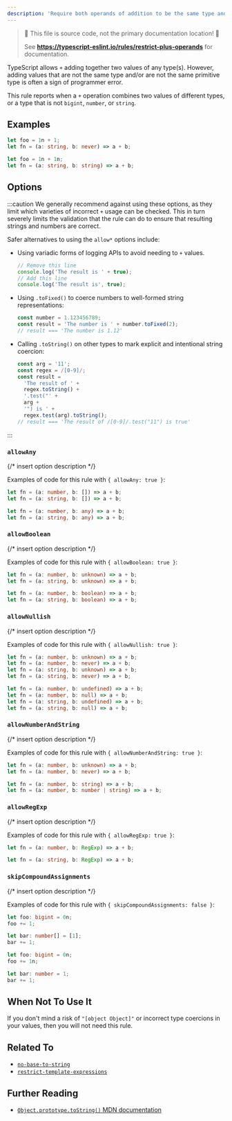 ```yaml
---
description: 'Require both operands of addition to be the same type and be `bigint`, `number`, or `string`.'
---
```



> 🛑 This file is source code, not the primary documentation location! 🛑
>
> See **https://typescript-eslint.io/rules/restrict-plus-operands** for documentation.

TypeScript allows `+` adding together two values of any type(s).
However, adding values that are not the same type and/or are not the same primitive type is often a sign of programmer error.

This rule reports when a `+` operation combines two values of different types, or a type that is not `bigint`, `number`, or `string`.

## Examples

<Tabs>
<TabItem value="❌ Incorrect">

```ts
let foo = 1n + 1;
let fn = (a: string, b: never) => a + b;
```

</TabItem>
<TabItem value="✅ Correct">

```ts
let foo = 1n + 1n;
let fn = (a: string, b: string) => a + b;
```

</TabItem>
</Tabs>

## Options

:::caution
We generally recommend against using these options, as they limit which varieties of incorrect `+` usage can be checked.
This in turn severely limits the validation that the rule can do to ensure that resulting strings and numbers are correct.

Safer alternatives to using the `allow*` options include:

- Using variadic forms of logging APIs to avoid needing to `+` values.
  ```ts
  // Remove this line
  console.log('The result is ' + true);
  // Add this line
  console.log('The result is', true);
  ```
- Using `.toFixed()` to coerce numbers to well-formed string representations:
  ```ts
  const number = 1.123456789;
  const result = 'The number is ' + number.toFixed(2);
  // result === 'The number is 1.12'
  ```
- Calling `.toString()` on other types to mark explicit and intentional string coercion:
  ```ts
  const arg = '11';
  const regex = /[0-9]/;
  const result =
    'The result of ' +
    regex.toString() +
    '.test("' +
    arg +
    '") is ' +
    regex.test(arg).toString();
  // result === 'The result of /[0-9]/.test("11") is true'
  ```

:::

### `allowAny`

{/* insert option description */}

Examples of code for this rule with `{ allowAny: true }`:

<Tabs>
<TabItem value="❌ Incorrect">

```ts option='{ "allowAny": true }'
let fn = (a: number, b: []) => a + b;
let fn = (a: string, b: []) => a + b;
```

</TabItem>
<TabItem value="✅ Correct">

```ts option='{ "allowAny": true }'
let fn = (a: number, b: any) => a + b;
let fn = (a: string, b: any) => a + b;
```

</TabItem>
</Tabs>

### `allowBoolean`

{/* insert option description */}

Examples of code for this rule with `{ allowBoolean: true }`:

<Tabs>
<TabItem value="❌ Incorrect">

```ts option='{ "allowBoolean": true }'
let fn = (a: number, b: unknown) => a + b;
let fn = (a: string, b: unknown) => a + b;
```

</TabItem>
<TabItem value="✅ Correct">

```ts option='{ "allowBoolean": true }'
let fn = (a: number, b: boolean) => a + b;
let fn = (a: string, b: boolean) => a + b;
```

</TabItem>
</Tabs>

### `allowNullish`

{/* insert option description */}

Examples of code for this rule with `{ allowNullish: true }`:

<Tabs>
<TabItem value="❌ Incorrect">

```ts option='{ "allowNullish": true }'
let fn = (a: number, b: unknown) => a + b;
let fn = (a: number, b: never) => a + b;
let fn = (a: string, b: unknown) => a + b;
let fn = (a: string, b: never) => a + b;
```

</TabItem>
<TabItem value="✅ Correct">

```ts option='{ "allowNullish": true }'
let fn = (a: number, b: undefined) => a + b;
let fn = (a: number, b: null) => a + b;
let fn = (a: string, b: undefined) => a + b;
let fn = (a: string, b: null) => a + b;
```

</TabItem>
</Tabs>

### `allowNumberAndString`

{/* insert option description */}

Examples of code for this rule with `{ allowNumberAndString: true }`:

<Tabs>
<TabItem value="❌ Incorrect">

```ts option='{ "allowNumberAndString": true }'
let fn = (a: number, b: unknown) => a + b;
let fn = (a: number, b: never) => a + b;
```

</TabItem>
<TabItem value="✅ Correct">

```ts option='{ "allowNumberAndString": true }'
let fn = (a: number, b: string) => a + b;
let fn = (a: number, b: number | string) => a + b;
```

</TabItem>
</Tabs>

### `allowRegExp`

{/* insert option description */}

Examples of code for this rule with `{ allowRegExp: true }`:

<Tabs>
<TabItem value="❌ Incorrect">

```ts option='{ "allowRegExp": true }'
let fn = (a: number, b: RegExp) => a + b;
```

</TabItem>
<TabItem value="✅ Correct">

```ts option='{ "allowRegExp": true }'
let fn = (a: string, b: RegExp) => a + b;
```

</TabItem>
</Tabs>

### `skipCompoundAssignments`

{/* insert option description */}

Examples of code for this rule with `{ skipCompoundAssignments: false }`:

<Tabs>
<TabItem value="❌ Incorrect">

```ts option='{ "skipCompoundAssignments": false }'
let foo: bigint = 0n;
foo += 1;

let bar: number[] = [1];
bar += 1;
```

</TabItem>
<TabItem value="✅ Correct">

```ts option='{ "skipCompoundAssignments": false }'
let foo: bigint = 0n;
foo += 1n;

let bar: number = 1;
bar += 1;
```

</TabItem>
</Tabs>

## When Not To Use It

If you don't mind a risk of `"[object Object]"` or incorrect type coercions in your values, then you will not need this rule.

## Related To

- [`no-base-to-string`](./no-base-to-string.mdx)
- [`restrict-template-expressions`](./restrict-template-expressions.mdx)

## Further Reading

- [`Object.prototype.toString()` MDN documentation](https://developer.mozilla.org/en-US/docs/Web/JavaScript/Reference/Global_Objects/Object/toString)
